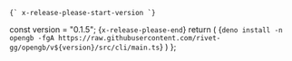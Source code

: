 	{` x-release-please-start-version `}
  const version = "0.1.5";
	{` x-release-please-end `}
  return (
    <CodeBlock>{`deno install -n opengb -fgA https://raw.githubusercontent.com/rivet-gg/opengb/v${version}/src/cli/main.ts`}</CodeBlock>
  )
};
